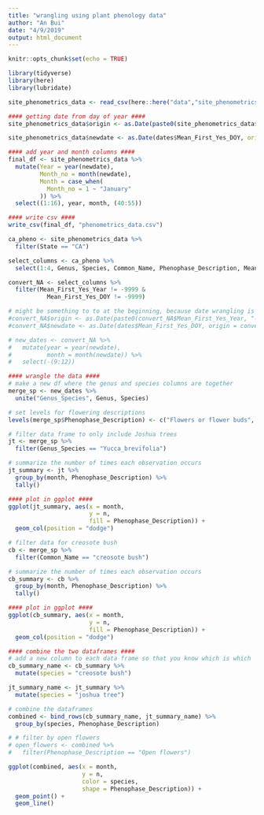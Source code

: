 ```yaml
---
title: "wrangling using plant phenology data"
author: "An Bui"
date: "4/9/2019"
output: html_document
---
```


```r
knitr::opts_chunk$set(echo = TRUE)
```

```r
library(tidyverse)
library(here)
library(lubridate)
```

```r
site_phenometrics_data <- read_csv(here::here("data","site_phenometrics_data.csv"))
```

```r
#### getting date from day of year ####
site_phenometrics_data$origin <- as.Date(paste0(site_phenometrics_data$Mean_First_Yes_Year, "-01-01"), tz = "UTC") - days(1)

site_phenometrics_data$newdate <- as.Date(dates$Mean_First_Yes_DOY, origin = site_phenometrics_data$origin, tz = "UTC")

#### add year and month columns ####
final_df <- site_phenometrics_data %>% 
  mutate(Year = year(newdate),
         Month_no = month(newdate),
         Month = case_when(
           Month_no = 1 ~ "January"
         )) %>% 
  select((1:16), year, month, (40:55))

#### write csv ####
write_csv(final_df, "phenometrics_data.csv")
```

```r
ca_pheno <- site_phenometrics_data %>%
  filter(State == "CA")
```

```r
select_columns <- ca_pheno %>% 
  select(1:4, Genus, Species, Common_Name, Phenophase_Description, Mean_First_Yes_Year, Mean_First_Yes_DOY)
```

```r
convert_NA <- select_columns %>% 
  filter(Mean_First_Yes_Year != -9999 &
           Mean_First_Yes_DOY != -9999)
```

```r
# might be something to to at the beginning, because date wrangling is not really in the scope of this whole thing
#convert_NA$origin <- as.Date(paste0(convert_NA$Mean_First_Yes_Year, "-01-01", tz = "UTC"))
#convert_NA$newdate <- as.Date(dates$Mean_First_Yes_DOY, origin = convert_NA$origin, tz = "UTC")
```

```r
# new_dates <- convert_NA %>% 
#   mutate(year = year(newdate),
#          month = month(newdate)) %>% 
#   select(-(9:12))
```

```r
#### wrangle the data ####
# make a new df where the genus and species columns are together
merge_sp <- new_dates %>% 
  unite("Genus_Species", Genus, Species)

# set levels for flowering descriptions
levels(merge_sp$Phenophase_Description) <- c("Flowers or flower buds", "Open flowers", "Pollen release (flowers)")

# filter data frame to only include Joshua trees
jt <- merge_sp %>% 
  filter(Genus_Species == "Yucca_brevifolia")

# summarize the number of times each observation occurs
jt_summary <- jt %>% 
  group_by(month, Phenophase_Description) %>% 
  tally()

#### plot in ggplot ####
ggplot(jt_summary, aes(x = month, 
                       y = n, 
                       fill = Phenophase_Description)) +
  geom_col(position = "dodge")
```

```r
# filter data for creosote bush
cb <- merge_sp %>% 
  filter(Common_Name == "creosote bush")

# summarize the number of times each observation occurs
cb_summary <- cb %>% 
  group_by(month, Phenophase_Description) %>% 
  tally()

#### plot in ggplot ####
ggplot(cb_summary, aes(x = month,
                       y = n,
                       fill = Phenophase_Description)) +
  geom_col(position = "dodge")
```

```r
#### combine the two dataframes ####
# add a new column to each data frame so that you know which is which
cb_summary_name <- cb_summary %>% 
  mutate(species = "creosote bush")

jt_summary_name <- jt_summary %>% 
  mutate(species = "joshua tree")

# combine the dataframes
combined <- bind_rows(cb_summary_name, jt_summary_name) %>% 
  group_by(species, Phenophase_Description)

# # filter by open flowers
# open_flowers <- combined %>% 
#   filter(Phenophase_Description == "Open flowers")

ggplot(combined, aes(x = month,
                     y = n,
                     color = species,
                     shape = Phenophase_Description)) +
  geom_point() +
  geom_line()
```

